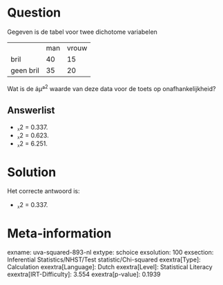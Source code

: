 Question
========

Gegeven is de tabel voor twee dichotome variabelen

  ----------- ----- -------
              man   vrouw
  bril        40    15
  geen bril   35    20
  ----------- ----- -------

Wat is de áµª^2^ waarde van deze data voor de toets op
onafhankelijkheid?


Answerlist
----------

* ᵪ2 =  0.337.
* ᵪ2 =  0.623.
* ᵪ2 =  6.251.

Solution
========

Het correcte antwoord is: 

* ᵪ2 =  0.337.

Meta-information
================
exname: uva-squared-893-nl
extype: schoice
exsolution: 100
exsection: Inferential Statistics/NHST/Test statistic/Chi-squared
exextra[Type]: Calculation
exextra[Language]: Dutch
exextra[Level]: Statistical Literacy
exextra[IRT-Difficulty]: 3.554
exextra[p-value]: 0.1939
